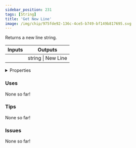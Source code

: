 ```yaml
---
sidebar_position: 231
tags: [String]
title: 'Get New Line'
image: /img/chip/975fde92-136c-4ce5-b749-bf149b817695.svg
---
```


Returns a new line string.



<IChip uuid="975fde92-136c-4ce5-b749-bf149b817695"/>

<table><thead><tr><th>Inputs</th><th>Outputs</th></tr></thead><tbody><tr><td /><td>string | New Line</td></tr></tbody></table>

<details>
  <summary>Properties</summary>
  <div>
    <div>
    <table>
      <tbody>
        <tr>
          <td>Is beta required?</td>
          <td>No</td>
        </tr>
        <tr>
          <td>Is chip a trolling risk?</td>
          <td>No</td>
        </tr>
        <tr>
          <td>Is chip a role assignment risk?</td>
          <td>No</td>
        </tr>
        <tr>
          <td>Chip UUID</td>
          <td>975fde92-136c-4ce5-b749-bf149b817695</td>
        </tr>
        <tr>
          <td>Room availability</td>
          <td>Available everywhere</td>
        </tr>
      </tbody>
    </table>
    </div>
  </div>
</details>

### Uses

None so far!

### Tips

None so far!

### Issues

None so far!